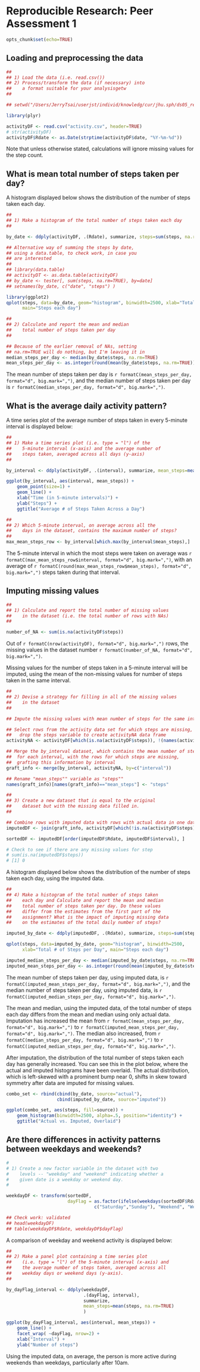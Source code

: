 # Reproducible Research: Peer Assessment 1

```r
opts_chunk$set(echo=TRUE)
```

## Loading and preprocessing the data

```r
##
## 1) Load the data (i.e. read.csv())
## 2) Process/transform the data (if necessary) into 
##    a format suitable for your analysisgetw
##

## setwd("/Users/JerryTsai/userjst/individ/knowledg/cur/jhu.sph/ds05_reproducible/projects/project01/RepData_PeerAssessment1")

library(plyr)

activityDF <- read.csv("activity.csv", header=TRUE)
# str(activityDF)
activityDF$Rdate <- as.Date(strptime(activityDF$date, "%Y-%m-%d"))
```

Note that unless otherwise stated, calculations will ignore missing values for the step count.


## What is mean total number of steps taken per day?

A histogram displayed below shows the distribution of the number of steps taken each day.

```r
##
## 1) Make a histogram of the total number of steps taken each day
##

by_date <- ddply(activityDF, .(Rdate), summarize, steps=sum(steps, na.rm=TRUE))

## Alternative way of summing the steps by date,
## using a data.table, to check work, in case you 
## are interested
##
## library(data.table)
## activityDT <- as.data.table(activityDF)
## by_date <- tester[, sum(steps, na.rm=TRUE), by=date]
## setnames(by_date, c("date", "steps") )

library(ggplot2)
qplot(steps, data=by_date, geom="histogram", binwidth=2500, xlab="Total # of Steps per Day", 
      main="Steps each day")
```

```r
##
## 2) Calculate and report the mean and median 
##    total number of steps taken per day
##

## Because of the earlier removal of NAs, setting
## na.rm=TRUE will do nothing, but I'm leaving it in
median_steps_per_day <- median(by_date$steps, na.rm=TRUE)
mean_steps_per_day <- as.integer(round(mean(by_date$steps, na.rm=TRUE)))
```

The mean number of steps taken per day is `r formatC(mean_steps_per_day, format="d", big.mark=",")`, and the median number of steps taken per day is `r formatC(median_steps_per_day, format="d", big.mark=",")`.  
  

## What is the average daily activity pattern?

A time series plot of the average number of steps taken in every 5-minute interval is displayed below:

```r
##
## 1) Make a time series plot (i.e. type = "l") of the 
##    5-minute interval (x-axis) and the average number of 
##    steps taken, averaged across all days (y-axis)
##

by_interval <- ddply(activityDF, .(interval), summarize, mean_steps=mean(steps, na.rm=TRUE))

ggplot(by_interval, aes(interval, mean_steps)) + 
    geom_point(size=1) + 
    geom_line() + 
    xlab("Time (in 5-minute intervals)") + 
    ylab("Steps") + 
    ggtitle("Average # of Steps Taken Across a Day")
```

```r
##
## 2) Which 5-minute interval, on average across all the 
##    days in the dataset, contains the maximum number of steps?
##
max_mean_steps_row <- by_interval[which.max(by_interval$mean_steps),]
```

The 5-minute interval in which the most steps were taken on average was `r formatC(max_mean_steps_row$interval, format="d", big.mark=",")`, with an average of `r formatC(round(max_mean_steps_row$mean_steps), format="d", big.mark=",")` steps taken during that interval.  


## Imputing missing values

```r
##
## 1) Calculate and report the total number of missing values 
##    in the dataset (i.e. the total number of rows with NAs)
##

number_of_NA <- sum(is.na(activityDF$steps))
```

Out of `r formatC(nrow(activityDF), format="d", big.mark=",")` rows, the missing values in the dataset number `r formatC(number_of_NA, format="d", big.mark=",")`.

Missing values for the number of steps taken in a 5-minute interval will be imputed, using the mean of the non-missing values for number of steps taken in the same interval.

```r
##
## 2) Devise a strategy for filling in all of the missing values 
##    in the dataset
##

## Impute the missing values with mean number of steps for the same interval

## Select rows from the activity data set for which steps are missing, and
##   drop the steps variable to create activityNA data frame
activityNA <- activityDF[which(is.na(activityDF$steps)), !(names(activityDF) %in% c("steps"))]

## Merge the by_interval dataset, which contains the mean number of steps
##  for each interval, with the rows for which steps are missing, 
##  grafting this information by interval
graft_info <- merge(by_interval, activityNA, by=c("interval"))

## Rename "mean_steps"" variable as "steps""
names(graft_info)[names(graft_info)=="mean_steps"] <- "steps"

##
## 3) Create a new dataset that is equal to the original 
##    dataset but with the missing data filled in.
##

## Combine rows with imputed data with rows with actual data in one data frame
imputedDF <- join(graft_info, activityDF[which(!is.na(activityDF$steps)), ], type="full")

sortedDF <- imputedDF[order(imputedDF$Rdate, imputedDF$interval), ]

# Check to see if there are any missing values for step
# sum(is.na(imputedDF$steps))
# [1] 0
```

A histogram displayed below shows the distribution of the number of steps taken each day, using the imputed data.

```r
##
## 4) Make a histogram of the total number of steps taken 
##    each day and Calculate and report the mean and median 
##    total number of steps taken per day. Do these values 
##    differ from the estimates from the first part of the 
##    assignment? What is the impact of imputing missing data 
##    on the estimates of the total daily number of steps?

imputed_by_date <- ddply(imputedDF, .(Rdate), summarize, steps=sum(steps, na.rm=TRUE))

qplot(steps, data=imputed_by_date, geom="histogram", binwidth=2500, 
      xlab="Total # of Steps per Day", main="Steps each day")

imputed_median_steps_per_day <- median(imputed_by_date$steps, na.rm=TRUE)
imputed_mean_steps_per_day <- as.integer(round(mean(imputed_by_date$steps, na.rm=TRUE)))
```

The mean number of steps taken per day, using imputed data, is `r formatC(imputed_mean_steps_per_day, format="d", big.mark=",")`, and the median number of steps taken per day, using imputed data, is `r formatC(imputed_median_steps_per_day, format="d", big.mark=",")`. 
  
The mean and median, using the imputed data, of the total number of steps each day differs from the mean and median using only actual data. Imputation has increased the mean from `r formatC(mean_steps_per_day, format="d", big.mark=",")` to `r formatC(imputed_mean_steps_per_day, format="d", big.mark=",")`. The median also increased, from  `r formatC(median_steps_per_day, format="d", big.mark=",")` to  `r formatC(imputed_median_steps_per_day, format="d", big.mark=",")`.  
  
After imputation, the distribution of the total number of steps taken each day has generally increased. You can see this in the plot below, where the actual and imputed histograms have been overlaid. The actual distribution, which is left-skewed with a prominent bump near 0, shifts in skew toward symmetry after data are imputed for missing values.

```r
combo_set <- rbind(cbind(by_date, source="actual"), 
                   cbind(imputed_by_date, source="imputed"))

ggplot(combo_set, aes(steps, fill=source)) + 
    geom_histogram(binwidth=2500, alpha=.5, position="identity") + 
    ggtitle("Actual vs. Imputed, Overlaid") 
```


## Are there differences in activity patterns between weekdays and weekends?

```r
#
# 1) Create a new factor variable in the dataset with two 
#    levels -- "weekday" and "weekend" indicating whether a 
#    given date is a weekday or weekend day.
#

weekdayDF <- transform(sortedDF, 
                       dayFlag = as.factor(ifelse(weekdays(sortedDF$Rdate) %in% 
                                 c("Saturday","Sunday"), "Weekend", "Weekday")) )

## Check work: validated
## head(weekdayDF)
## table(weekdayDF$Rdate, weekdayDF$dayFlag)
```

A comparison of weekday and weekend activity is displayed below:

```r
##
## 2) Make a panel plot containing a time series plot 
##    (i.e. type = "l") of the 5-minute interval (x-axis) and 
##    the average number of steps taken, averaged across all 
##    weekday days or weekend days (y-axis). 
##

by_dayFlag_interval <- ddply(weekdayDF, 
                             .(dayFlag, interval), 
                             summarize, 
                             mean_steps=mean(steps, na.rm=TRUE)
                             )

ggplot(by_dayFlag_interval, aes(interval, mean_steps)) + 
    geom_line() +
    facet_wrap( ~dayFlag, nrow=2) +
    xlab("Interval") +
    ylab("Number of steps")

```

Using the imputed data, on average, the person is more active during weekends than weekdays, particularly after 10am.
